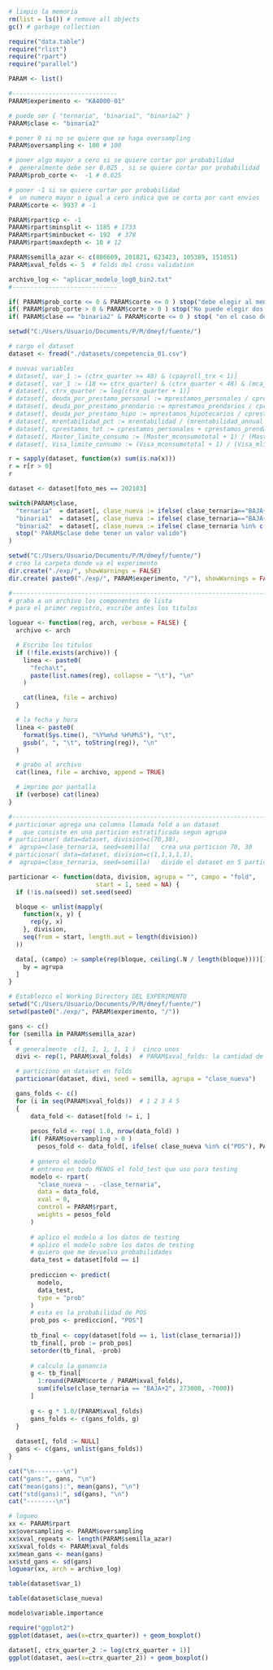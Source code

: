 ```r
# limpio la memoria
rm(list = ls()) # remove all objects
gc() # garbage collection
```

```r
require("data.table")
require("rlist")
require("rpart")
require("parallel")
```

```r
PARAM <- list()

#-----------------------------
PARAM$experimento <- "KA4000-01"

# puede ser { "ternaria", "binaria1", "binaria2" }
PARAM$clase <- "binaria2"

# poner 0 si no se quiere que se haga oversampling
PARAM$oversampling <- 100 # 100

# poner algo mayor a cero si se quiere cortar por probabilidad
#  generalmente debe ser 0.025 , si se quiere cortar por probabilidad
PARAM$prob_corte <-  -1 # 0.025

# poner -1 si se quiere cortar por probabilidad
#  un numero mayor o igual a cero indica que se corta por cant envios
PARAM$corte <- 9937 # -1

PARAM$rpart$cp <- -1
PARAM$rpart$minsplit <- 1185 # 1733
PARAM$rpart$minbucket <- 192  # 378
PARAM$rpart$maxdepth <- 10 # 12

PARAM$semilla_azar <- c(886609, 201821, 623423, 105389, 151051)
PARAM$xval_folds <- 5  # folds del cross validation

archivo_log <- "aplicar_modelo_log0_bin2.txt"
#-----------------------------

if( PARAM$prob_corte <= 0 & PARAM$corte <= 0 ) stop("debe elegir al menos una opcion de corte" )
if( PARAM$prob_corte > 0 & PARAM$corte > 0 ) stop("No puede elegir dos opcinoes de corte al mismo tiempo" )
if( PARAM$clase == "binaria2" & PARAM$corte <= 0 ) stop( "en el caso de clase binaria2  debe cortar por envios, PARAM$corte" )
```

```r
setwd("C:/Users/Usuario/Documents/P/M/dmeyf/fuente/")

# cargo el dataset
dataset <- fread("./datasets/competencia_01.csv")

# nuevas variables
# dataset[, var_1 := (ctrx_quarter >= 48) & (cpayroll_trx < 1)]
# dataset[, var_1 := (18 <= ctrx_quarter) & (ctrx_quarter < 48) & (mcaja_ahorro >= 3823.2)]
# dataset[, ctrx_quarter := log(ctrx_quarter + 1)]
# dataset[, deuda_por_prestamo_personal := mprestamos_personales / cprestamos_personales]
# dataset[, deuda_por_prestamo_prendario := mprestamos_prendarios / cprestamos_prendarios]
# dataset[, deuda_por_prestamo_hipo := mprestamos_hipotecarios / cprestamos_hipotecarios]
# dataset[, mrentabilidad_pct := mrentabilidad / (mrentabilidad_annual + 1)]
# dataset[, cprestamos_tot := cprestamos_personales + cprestamos_prendarios + cprestamos_hipotecarios]
# dataset[, Master_limite_consumo := (Master_mconsumototal + 1) / (Master_mlimitecompra + 1) ]
# dataset[, Visa_limite_consumo := (Visa_mconsumototal + 1) / (Visa_mlimitecompra + 1) ]
```

```r
r = sapply(dataset, function(x) sum(is.na(x)))
r = r[r > 0]
r
```


```r
dataset <- dataset[foto_mes == 202103]

switch(PARAM$clase,
  "ternaria"  = dataset[, clase_nueva := ifelse( clase_ternaria=="BAJA+2", "POS", clase_ternaria ) ],
  "binaria1"  = dataset[, clase_nueva := ifelse( clase_ternaria=="BAJA+2", "POS", "NEG" ) ],
  "binaria2"  = dataset[, clase_nueva := ifelse( clase_ternaria %in% c( "BAJA+1","BAJA+2"), "POS", "NEG" ) ],
  stop(" PARAM$clase debe tener un valor valido")
)

setwd("C:/Users/Usuario/Documents/P/M/dmeyf/fuente/")
# creo la carpeta donde va el experimento
dir.create("./exp/", showWarnings = FALSE)
dir.create( paste0("./exp/", PARAM$experimento, "/"), showWarnings = FALSE)
```



```r
#------------------------------------------------------------------------------
# graba a un archivo los componentes de lista
# para el primer registro, escribe antes los titulos

loguear <- function(reg, arch, verbose = FALSE) {
  archivo <- arch

  # Escribo los titulos
  if (!file.exists(archivo)) {
    linea <- paste0(
      "fecha\t",
      paste(list.names(reg), collapse = "\t"), "\n"
    )

    cat(linea, file = archivo)
  }

  # la fecha y hora
  linea <- paste0(
    format(Sys.time(), "%Y%m%d %H%M%S"), "\t",
    gsub(", ", "\t", toString(reg)), "\n"
  )

  # grabo al archivo
  cat(linea, file = archivo, append = TRUE)

  # imprimo por pantalla
  if (verbose) cat(linea)
}
```

```r
#------------------------------------------------------------------------------
# particionar agrega una columna llamada fold a un dataset
#   que consiste en una particion estratificada segun agrupa
# particionar( data=dataset, division=c(70,30),
#  agrupa=clase_ternaria, seed=semilla)   crea una particion 70, 30
# particionar( data=dataset, division=c(1,1,1,1,1),
#  agrupa=clase_ternaria, seed=semilla)   divide el dataset en 5 particiones

particionar <- function(data, division, agrupa = "", campo = "fold",
                        start = 1, seed = NA) {
  if (!is.na(seed)) set.seed(seed)

  bloque <- unlist(mapply(
    function(x, y) {
      rep(y, x)
    }, division,
    seq(from = start, length.out = length(division))
  ))

  data[, (campo) := sample(rep(bloque, ceiling(.N / length(bloque))))[1:.N],
    by = agrupa
  ]
}
```

```r
# Establezco el Working Directory DEL EXPERIMENTO
setwd("C:/Users/Usuario/Documents/P/M/dmeyf/fuente/")
setwd(paste0("./exp/", PARAM$experimento, "/"))

gans <- c()
for (semilla in PARAM$semilla_azar)
{
  # generalmente  c(1, 1, 1, 1, 1 )  cinco unos
  divi <- rep(1, PARAM$xval_folds)  # PARAM$xval_folds: la cantidad de folds

  # particiono en dataset en folds
  particionar(dataset, divi, seed = semilla, agrupa = "clase_nueva")

  gans_folds <- c()
  for (i in seq(PARAM$xval_folds))  # 1 2 3 4 5
  {
      data_fold <- dataset[fold != i, ]
      
      pesos_fold <- rep( 1.0, nrow(data_fold) )
      if( PARAM$oversampling > 0 )   
        pesos_fold <- data_fold[, ifelse( clase_nueva %in% c("POS"), PARAM$oversampling, 1) ]
      
      # genero el modelo
      # entreno en todo MENOS el fold_test que uso para testing
      modelo <- rpart(
        "clase_nueva ~ . -clase_ternaria",
        data = data_fold,
        xval = 0,
        control = PARAM$rpart,
        weights = pesos_fold
      )
      
      # aplico el modelo a los datos de testing
      # aplico el modelo sobre los datos de testing
      # quiero que me devuelva probabilidades
      data_test = dataset[fold == i]
      
      prediccion <- predict(
        modelo,
        data_test,
        type = "prob"
      )
      # esta es la probabilidad de POS
      prob_pos <- prediccion[, "POS"]
      
      tb_final <- copy(dataset[fold == i, list(clase_ternaria)])
      tb_final[, prob := prob_pos]
      setorder(tb_final, -prob)
      
      # calculo la ganancia
      g <- tb_final[
        1:round(PARAM$corte / PARAM$xval_folds),
        sum(ifelse(clase_ternaria == "BAJA+2", 273000, -7000))
      ]
      
      g <- g * 1.0/(PARAM$xval_folds)
      gans_folds <- c(gans_folds, g)
  }
  
  dataset[, fold := NULL]
  gans <- c(gans, unlist(gans_folds))
}

cat("\n--------\n")
cat("gans:", gans, "\n")
cat("mean(gans):", mean(gans), "\n")
cat("std(gans):", sd(gans), "\n")
cat("--------\n")

# logueo
xx <- PARAM$rpart
xx$oversampling <- PARAM$oversampling
xx$xval_repeats <- length(PARAM$semilla_azar)
xx$xval_folds <- PARAM$xval_folds
xx$mean_gans <- mean(gans)
xx$std_gans <- sd(gans)
loguear(xx, arch = archivo_log)
```
```r
table(dataset$var_1)
```

```r
table(dataset$clase_nueva)
```

```r
modelo$variable.importance
```

```r
require("ggplot2")
ggplot(dataset, aes(x=ctrx_quarter)) + geom_boxplot()
```
```r
dataset[, ctrx_quarter_2 := log(ctrx_quarter + 1)]
ggplot(dataset, aes(x=ctrx_quarter_2)) + geom_boxplot()
```


